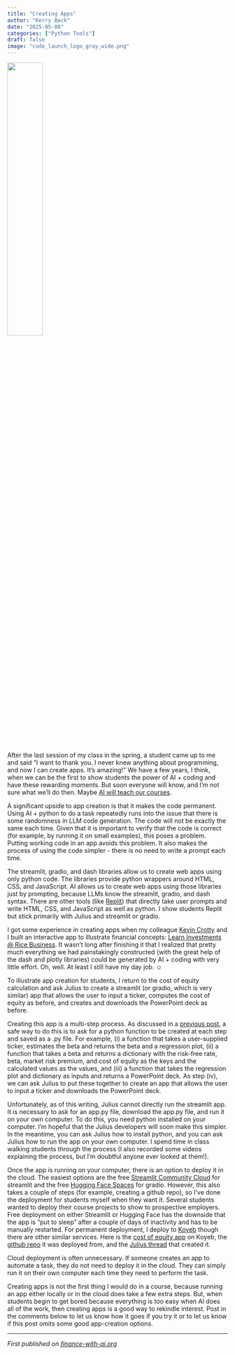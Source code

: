 ```yaml
---
title: "Creating Apps"
author: "Kerry Back"
date: "2025-05-08"
categories: ["Python Tools"]
draft: false
image: "code_launch_logo_gray_wide.png"  
---
```


![](code_launch_logo_gray_wide.png){width=40% fig-align="center"}

After the last session of my class in the spring, a student came up to me and said "I want to thank you.  I never knew anything about programming, and now I can create apps.  It's amazing!"  We have a few years, I think, when we can be the first to show students the power of AI + coding and have these rewarding moments.  But soon everyone will know, and I'm not sure what we'll do then.  Maybe [AI will teach our courses](https://www.chronicle.com/article/are-you-ready-for-the-ai-university).

A significant upside to app creation is that it makes the code permanent.  Using AI + python to do a task repeatedly runs into the issue that there is some randomness in LLM code generation.  The code will not be exactly the same each time.  Given that it is important to verify that the code is correct (for example, by running it on small examples), this poses a problem.  Putting working code in an app avoids this problem.  It also makes the process of using the code simpler - there is no need to write a prompt each time.

The streamlit, gradio, and dash libraries allow us to create web apps using only python code.  The libraries provide python wrappers around  HTML, CSS, and JavaScript.  AI allows us to create web apps using those libraries just by prompting, because LLMs know the streamlit, gradio, and dash syntax.  There are other tools (like [Replit](https://replit.com/)) that directly take user prompts and write HTML, CSS, and JavaScript as well as python.  I show students Replit but stick primarily with Julius and streamlit or gradio.

I got some experience in creating apps when my colleague [Kevin Crotty](https://kevin-crotty.com/) and I built an interactive app to illustrate financial concepts: [Learn Investments @ Rice Business](learn-investments.rice-business.org).  It wasn't long after finishing it that I realized that pretty much everything we had painstakingly constructed (with the great help of the dash and plotly libraries) could be generated by AI + coding with very little effort.  Oh, well.  At least I still have my day job. ☺️

To illustrate app creation for students, I return to the cost of equity calculation and ask Julius to create a streamlit (or gradio, which is very similar) app that allows the user to input a ticker, computes the cost of equity as before, and creates and downloads the PowerPoint deck as before.  

Creating this app is a multi-step process.  As discussed in a [previous post](https://finance-with-ai.org/posts/04-prompts/), a safe way to do this is to ask for a python function to be created at each step and saved as a .py file.  For example, (i) a function that takes a user-supplied ticker, estimates the beta and returns the beta and a regression plot, (ii) a function that takes a beta and returns a dictionary with the risk-free rate, beta, market risk premium, and cost of equity as the keys and the calculated values as the values, and (iii) a function that takes the regression plot and dictionary as inputs and returns a PowerPoint deck.  As step (iv), we can ask Julius to put these together to create an app that allows the user to input a ticker and downloads the PowerPoint deck.

Unfortunately, as of this writing, Julius cannot directly run the streamlit app.  It is necessary to ask for an app.py file, download the app.py file, and run it on your own computer.  To do this, you need python installed on your computer.  I'm hopeful that the Julius developers will soon make this simpler.  In the meantime, you can ask Julius how to install python, and you can ask Julius how to run the app on your own computer.  I spend time in class walking students through the process (I also recorded some videos explaining the process, but I'm doubtful anyone ever looked at them!).  

Once the app is running on your computer, there is an option to deploy it in the cloud.  The easiest options are the free [Streamlit Community Cloud](https://streamlit.io/cloud) for streamlit and the free [Hugging Face Spaces](https://huggingface.co/spaces) for gradio.  However, this also takes a couple of steps (for example, creating a github repo), so I've done the deployment for students myself when they want it.  Several students wanted to deploy their course projects to show to prospective employers.  Free deployment on either Streamlit or Hugging Face has the downside that the app is "put to sleep" after a couple of days of inactivity and has to be manually restarted.  For permanent deployment, I deploy to [Koyeb](https://www.koyeb.com/docs/deploy/streamlit) though there are other similar services.  Here is the [cost of equity app](https://costofequity.koyeb.app/) on Koyeb, the [github repo](https://github.com/finance-with-ai/streamlit-cost-equity) it was deployed from, and the [Julius thread](https://julius.ai/s/9ac52a0d-669c-47b0-a4f0-40d370e3ad35) that created it.

Cloud deployment is often unnecessary.  If someone creates an app to automate a task, they do not need to deploy it in the cloud. They can simply run it on their own computer each time they need to perform the task.  

Creating apps is not the first thing I would do in a course, because running an app either locally or in the cloud does take a few extra steps.  But, when students begin to get bored because everything is too easy when AI does all of the work, then creating apps is a good way to rekindle interest.  Post in the comments below to let us know how it goes if you try it or to let us know if this post omits some good app-creation options.

---

*First published on [finance-with-ai.org](https://finance-with-ai.org)* 




